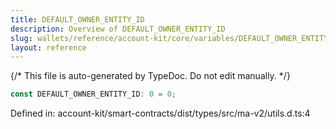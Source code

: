```yaml
---
title: DEFAULT_OWNER_ENTITY_ID
description: Overview of DEFAULT_OWNER_ENTITY_ID
slug: wallets/reference/account-kit/core/variables/DEFAULT_OWNER_ENTITY_ID
layout: reference
---
```


{/* This file is auto-generated by TypeDoc. Do not edit manually. */}

```ts
const DEFAULT_OWNER_ENTITY_ID: 0 = 0;
```

Defined in: account-kit/smart-contracts/dist/types/src/ma-v2/utils.d.ts:4
